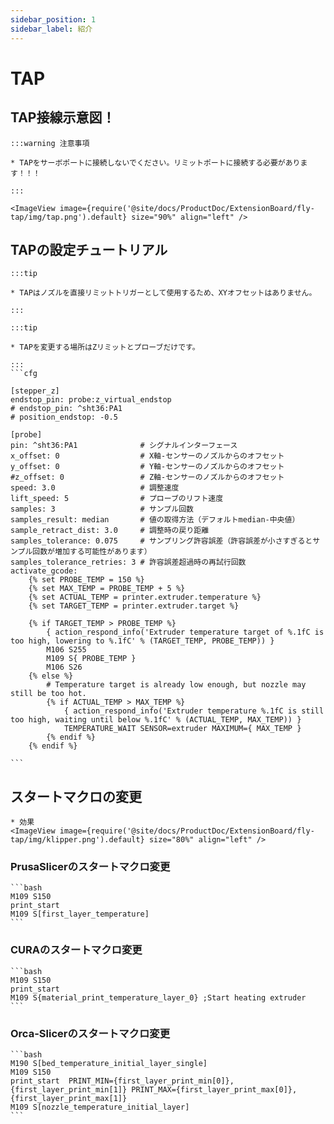 ```yaml
---
sidebar_position: 1
sidebar_label: 紹介
---
```




# TAP

## TAP接線示意図！

    :::warning 注意事項

    * TAPをサーボポートに接続しないでください。リミットポートに接続する必要があります！！！

    :::

    <ImageView image={require('@site/docs/ProductDoc/ExtensionBoard/fly-tap/img/tap.png').default} size="90%" align="left" />


## TAPの設定チュートリアル


    :::tip

    * TAPはノズルを直接リミットトリガーとして使用するため、XYオフセットはありません。

    :::

    :::tip

    * TAPを変更する場所はZリミットとプローブだけです。

    :::
    ```cfg

    [stepper_z]
    endstop_pin: probe:z_virtual_endstop
    # endstop_pin: ^sht36:PA1  
    # position_endstop: -0.5        

    [probe]
    pin: ^sht36:PA1              # シグナルインターフェース
    x_offset: 0                  # X軸-センサーのノズルからのオフセット
    y_offset: 0                  # Y軸-センサーのノズルからのオフセット
    #z_offset: 0                 # Z軸-センサーのノズルからのオフセット
    speed: 3.0                   # 調整速度
    lift_speed: 5                # プローブのリフト速度
    samples: 3                   # サンプル回数
    samples_result: median       # 値の取得方法（デフォルトmedian-中央値）
    sample_retract_dist: 3.0     # 調整時の戻り距離
    samples_tolerance: 0.075     # サンプリング許容誤差（許容誤差が小さすぎるとサンプル回数が増加する可能性があります）
    samples_tolerance_retries: 3 # 許容誤差超過時の再試行回数
    activate_gcode:
        {% set PROBE_TEMP = 150 %}
        {% set MAX_TEMP = PROBE_TEMP + 5 %}
        {% set ACTUAL_TEMP = printer.extruder.temperature %}
        {% set TARGET_TEMP = printer.extruder.target %}

        {% if TARGET_TEMP > PROBE_TEMP %}
            { action_respond_info('Extruder temperature target of %.1fC is too high, lowering to %.1fC' % (TARGET_TEMP, PROBE_TEMP)) }
            M106 S255
            M109 S{ PROBE_TEMP }
            M106 S26
        {% else %}
            # Temperature target is already low enough, but nozzle may still be too hot.
            {% if ACTUAL_TEMP > MAX_TEMP %}
                { action_respond_info('Extruder temperature %.1fC is still too high, waiting until below %.1fC' % (ACTUAL_TEMP, MAX_TEMP)) }
                TEMPERATURE_WAIT SENSOR=extruder MAXIMUM={ MAX_TEMP }
            {% endif %}
        {% endif %}

    ```

## スタートマクロの変更
    * 効果
    <ImageView image={require('@site/docs/ProductDoc/ExtensionBoard/fly-tap/img/klipper.png').default} size="80%" align="left" />

### PrusaSlicerのスタートマクロ変更 

    ```bash
    M109 S150
    print_start
    M109 S[first_layer_temperature]
    ```

### CURAのスタートマクロ変更

    ```bash
    M109 S150
    print_start
    M109 S{material_print_temperature_layer_0} ;Start heating extruder
    ```

### Orca-Slicerのスタートマクロ変更

    ```bash
    M190 S[bed_temperature_initial_layer_single]
    M109 S150
    print_start  PRINT_MIN={first_layer_print_min[0]},{first_layer_print_min[1]} PRINT_MAX={first_layer_print_max[0]},{first_layer_print_max[1]}
    M109 S[nozzle_temperature_initial_layer]
    ```